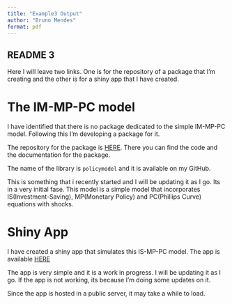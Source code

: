 ---
title: "Example3 Output"
author: "Bruno Mendes"
format: pdf
---

:::callout-tip
# README 3
Here I will leave two links. One is for the repository of a package that I'm creating and the other is for a shiny app that I have created.
:::

# The IM-MP-PC model

I have identified that there is no package dedicated to the simple IM-MP-PC model. Following this I'm developing a package for it.

The repository for the package is [HERE](https://github.com/brunomendes545/policymodel). There you can find the code and the documentation for the package.

The name of the library is `policymodel` and it is available on my GitHub.

This is something that i recently started and I will be updating it as I go. Its in a very initial fase.
This model is a simple model that incorporates IS(Investment-Saving), MP(Monetary Policy) and PC(Phillips Curve) equations with shocks.

# Shiny App

I have created a shiny app that simulates this IS-MP-PC model. The app is available [HERE](https://jvh841-bruno-mendes.shinyapps.io/model/)

The app is very simple and it is a work in progress. I will be updating it as I go. If the app is not working, its because I'm doing some updates on it.

Since the app is hosted in a public server, it may take a while to load.
